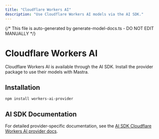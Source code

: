 ```yaml
---
title: "Cloudflare Workers AI"
description: "Use Cloudflare Workers AI models via the AI SDK."
---
```


{/* This file is auto-generated by generate-model-docs.ts - DO NOT EDIT MANUALLY */}

# Cloudflare Workers AI

Cloudflare Workers AI is available through the AI SDK. Install the provider package to use their models with Mastra.

## Installation

```bash
npm install workers-ai-provider
```

## AI SDK Documentation

For detailed provider-specific documentation, see the [AI SDK Cloudflare Workers AI provider docs](https://ai-sdk.dev/providers/community-providers/cloudflare-workers-ai).
